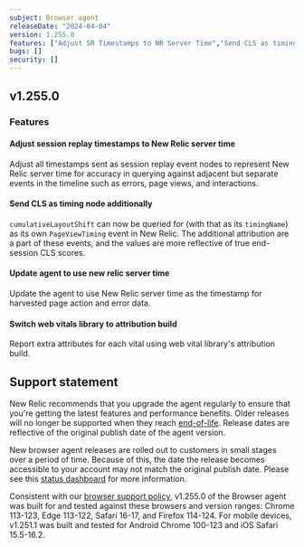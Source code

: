 ```yaml
---
subject: Browser agent
releaseDate: "2024-04-04"
version: 1.255.0
features: ["Adjust SR Timestamps to NR Server Time","Send CLS as timing node additionally","Update agent to use new relic server time","Switch web vitals library to attribution build"]
bugs: []
security: []
---
```


## v1.255.0

### Features

#### Adjust session replay timestamps to New Relic server time

Adjust all timestamps sent as session replay event nodes to represent New Relic server time for accuracy in querying against adjacent but separate events in the timeline such as errors, page views, and interactions.

#### Send CLS as timing node additionally

`cumulativeLayoutShift` can now be queried for (with that as its `timingName`) as its own `PageViewTiming` event in New Relic. The additional attribution are a part of these events, and the values are more reflective of true end-session CLS scores.

#### Update agent to use new relic server time

Update the agent to use New Relic server time as the timestamp for harvested page action and error data.

#### Switch web vitals library to attribution build

Report extra attributes for each vital using web vital library's attribution build.

## Support statement

New Relic recommends that you upgrade the agent regularly to ensure that you're getting the latest features and performance benefits. Older releases will no longer be supported when they reach [end-of-life](https://docs.newrelic.com/docs/browser/browser-monitoring/getting-started/browser-agent-eol-policy/). Release dates are reflective of the original publish date of the agent version.

New browser agent releases are rolled out to customers in small stages over a period of time. Because of this, the date the release becomes accessible to your account may not match the original publish date. Please see this [status dashboard](https://newrelic.github.io/newrelic-browser-agent-release/) for more information.

Consistent with our [browser support policy](https://docs.newrelic.com/docs/browser/new-relic-browser/getting-started/compatibility-requirements-browser-monitoring/#browser-types), v1.255.0 of the Browser agent was built for and tested against these browsers and version ranges: Chrome 113-123, Edge 113-122, Safari 16-17, and Firefox 114-124. For mobile devices, v1.251.1 was built and tested for Android Chrome 100-123 and iOS Safari 15.5-16.2.